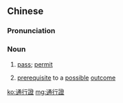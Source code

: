 {{also|通行证}}
==Chinese==
{{zh-forms|s=通行证||t2=通行証|type=21}}

===Pronunciation===
{{zh-pron
|m=tōngxíngzhèng
|c=tung1 hang4 zing3
|cat=n
}}

===Noun===
{{zh-noun}}

# [[pass]]; [[permit]] {{gloss|to pass through a certain chokepoint}}
# {{lb|zh|figuratively}} [[prerequisite]] to a [[possible]] [[outcome]]

[[ko:通行證]]
[[mg:通行證]]
